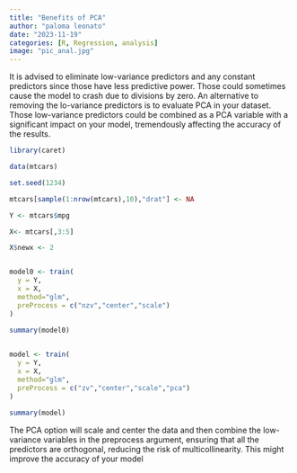 ```yaml
---
title: "Benefits of PCA"
author: "paloma leonato"
date: "2023-11-19"
categories: [R, Regression, analysis]
image: "pic_anal.jpg"
---
```


It is advised to eliminate low-variance predictors and any constant predictors since those have less predictive power. Those could sometimes cause the model to crash due to divisions by zero. An alternative to removing the lo-variance predictors is to evaluate PCA in your dataset. Those low-variance predictors could be combined as a PCA variable with a significant impact on your model, tremendously affecting the accuracy of the results.

```r

library(caret)

data(mtcars)

set.seed(1234)

mtcars[sample(1:nrow(mtcars),10),"drat"] <- NA

Y <- mtcars$mpg

X<- mtcars[,3:5]

X$newx <- 2


model0 <- train(
  y = Y,
  x = X, 
  method="glm",
  preProcess = c("nzv","center","scale")
)
               
summary(model0)


model <- train(
  y = Y,
  x = X, 
  method="glm",
  preProcess = c("zv","center","scale","pca")
)
               
summary(model)

```

The PCA option will scale and center the data and then combine the low-variance variables in the preprocess argument, ensuring that all the predictors are orthogonal, reducing the risk of multicollinearity. This might improve the accuracy of your model
